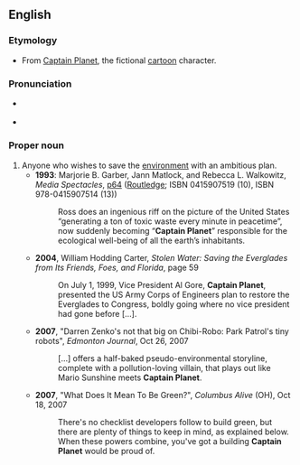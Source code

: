==English==

===Etymology===
*From [[w:Captain Planet|Captain Planet]], the fictional [[cartoon]] character.

===Pronunciation===
* {{a|UK}} {{IPA|/ˈkæptɪn ˈplanɪt/|lang=en}}
* {{a|US}} {{IPA|/ˈkæptɪn ˈplænət/|lang=en}}

===Proper noun===
{{en-proper noun|head=[[captain|Captain]] [[planet|Planet]]}}

# Anyone who wishes to save the [[environment]] with an ambitious plan.
#* '''1993''': Marjorie B. Garber, Jann Matlock, and Rebecca L. Walkowitz, ''Media Spectacles'', [http://books.google.com/books?id=afZfG7yKpbcC&pg=PA64&dq=%22captain+planet%22&sig=Uw7ag3C46ks3IJ2jKFw1WFGzEPg p64] ([http://www.routledge.com/ Routledge]; ISBN 0415907519 (10), ISBN 978-0415907514 (13))
#*: Ross does an ingenious riff on the picture of the United States “generating a ton of toxic waste every minute in peacetime”, now suddenly becoming “'''Captain Planet'''” responsible for the ecological well-being of all the earth’s inhabitants.
#* '''2004''', William Hodding Carter, ''Stolen Water: Saving the Everglades from Its Friends, Foes, and Florida'', page 59
#*: On July 1, 1999, Vice President Al Gore, '''Captain Planet''', presented the US Army Corps of Engineers plan to restore the Everglades to Congress, boldly going where no vice president had gone before […].
#* '''2007''', "Darren Zenko's not that big on Chibi-Robo: Park Patrol's tiny robots", ''Edmonton Journal'', Oct 26, 2007
#*: […] offers a half-baked pseudo-environmental storyline, complete with a pollution-loving villain, that plays out like Mario Sunshine meets '''Captain Planet'''.
#* '''2007''', "What Does It Mean To Be Green?", ''Columbus Alive'' (OH), Oct 18, 2007
#*: There's no checklist developers follow to build green, but there are plenty of things to keep in mind, as explained below. When these powers combine, you've got a building '''Captain Planet''' would be proud of.